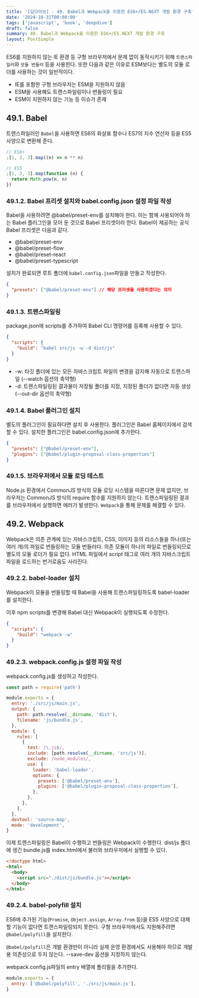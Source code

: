 ```yaml
---
title: '[딥다이브] - 49. Babel과 Webpack을 이용한 ES6+/ES.NEXT 개발 환경 구축'
date: '2024-10-31T00:00:00'
tags: ['javascript', 'book', 'deepdive']
draft: false
summary: 49. Babel과 Webpack을 이용한 ES6+/ES.NEXT 개발 환경 구축
layout: PostSimple
---
```


ES6를 지원하지 않는 IE 환경 등 구형 브라우저에서 문제 없이 동작시키기 위해 `트랜스파일러`와 `모듈 번들러` 등을 사용한다. 또한 다음과 같은 이유로 ESM보다는 별도의 모듈 로더를 사용하는 것이 일반적이다.

- IE를 포함한 구형 브라우저는 ESM을 지원하지 않음
- ESM을 사용해도 트랜스파일링이나 번들링이 필요
- ESM이 지원하지 않는 기능 등 이슈가 존재

## 49.1. Babel

트랜스파일러인 `Babel`을 사용하면 ES6의 화살표 함수나 ES7의 지수 연산자 등을 ES5 사양으로 변환해 준다.

```js
// ES6+
;[1, 2, 3].map((n) => n ** n)

// ES5
;[1, 2, 3].map(function (n) {
  return Math.pow(n, n)
})
```

### 49.1.2. Babel 프리셋 설치와 babel.config.json 설정 파일 작성

Babel을 사용하려면 @babel/preset-env를 설치해야 한다. 이는 함께 사용되어야 하는 Babel 플러그인을 모아 둔 것으로 Babel 프리셋이라 한다. Babel이 제공하는 공식 Babel 프리셋은 다음과 같다.

- @babel/preset-env
- @babel/preset-flow
- @babel/preset-react
- @babel/preset-typescript

설치가 완료되면 루트 폴더에 `babel.config.json`파일을 만들고 작성한다.

```json
{
  "presets": ["@babel/preset-env"] // 해당 프리셋을 사용하겠다는 의미
}
```

### 49.1.3. 트랜스파일링

package.json에 scripts를 추가하여 Babel CLI 명령어를 등록해 사용할 수 있다.

```json
{
  "scripts": {
    "build": "babel src/js -w -d dist/js"
  }
}
```

- -w: 타깃 폴더에 있는 모든 자바스크립트 파일의 변경을 감지해 자동으로 트랜스파일 (--watch 옵션의 축약형)
- -d: 트랜스파일링된 결과물이 저장될 폴더를 지정, 지정된 폴더가 없다면 자동 생성 (--out-dir 옵션의 축약형)

### 49.1.4. Babel 플러그인 설치

별도의 플러그인이 필요하다면 설치 후 사용한다. 플러그인은 Babel 홈페이지에서 검색할 수 있다. 설치한 플러그인은 babel.config.json에 추가한다.

```json
{
  "presets": ["@babel/preset-env"],
  "plugins": ["@babel/plugin-proposal-class-properties"]
}
```

### 49.1.5. 브라우저에서 모듈 로딩 테스트

Node.js 환경에서 CommonJS 방식의 모듈 로딩 시스템을 따른다면 문제 없지만, 브라우저는 CommonJS 방식의 require 함수를 지원하지 않는다. 트랜스파일링된 결과를 브라우저에서 실행하면 에러가 발생한다. `Webpack`을 통해 문제를 해결할 수 있다.

## 49.2. Webpack

Webpack은 의존 관계에 있는 자바스크립트, CSS, 이미지 등의 리소스들을 하나(또는 여러 개)의 파일로 번들링하는 모듈 번들러다. 의존 모듈이 하나의 파일로 번들링되므로 별도의 모듈 로더가 필요 없다. HTML 파일에서 script 태그로 여러 개의 자바스크립트 파일을 로드하는 번거로움도 사라진다.

### 49.2.2. babel-loader 설치

Webpack이 모듈을 번들링할 때 Babel을 사용해 트랜스파일링하도록 babel-loader를 설치한다.

이후 npm scripts를 변경해 Babel 대신 Webpack이 실행되도록 수정한다.

```json
{
  "scripts": {
    "build": "webpack -w"
  }
}
```

### 49.2.3. webpack.config.js 설정 파일 작성

webpack.config.js를 생성하고 작성한다.

```js
const path = require('path')

module.exports = {
  entry: './src/js/main.js',
  output: {
    path: path.resolve(__dirname, 'dist'),
    filename: 'js/bundle.js',
  },
  module: {
    rules: [
      {
        test: /\.js$/,
        include: [path.resolve(__dirname, 'src/js')],
        exclude: /node_modules/,
        use: {
          loader: 'babel-loader',
          options: {
            presets: ['@babel/preset-env'],
            plugins: ['@babel/plugin-proposal-class-properties'],
          },
        },
      },
    ],
  },
  devtool: 'source-map',
  mode: 'development',
}
```

이제 트랜스파일링은 Babel이 수행하고 번들링은 Webpack이 수행한다. dist/js 폴더에 생긴 bundle.js를 index.html에서 불러와 브라우저에서 실행할 수 있다.

```html
<!doctype html>
<html>
  <body>
    <script src="./dist/js/bundle.js"></script>
  </body>
</html>
```

### 49.2.4. babel-polyfill 설치

ES6에 추가된 기능(`Promise`, `Object.assign`, `Array.from` 등)을 ES5 사양으로 대체할 기능이 없다면 트랜스파일링되지 못한다. 구형 브라우저에서도 지원해주려면 `@babel/polyfill`을 설치한다.

`@babel/polyfill`은 개발 환경만이 아니라 실제 운영 환경에서도 사용해야 하므로 개발용 의존성으로 두지 않는다. --save-dev 옵션을 지정하지 않는다.

webpack.config.js파일의 entry 배열에 폴리필을 추가한다.

```js
module.exports = {
  entry: ['@babel/polyfill', './src/js/main.js'],
}
```
